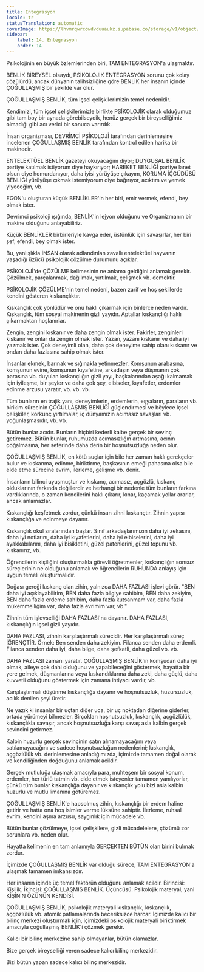 ```yaml
---
title: Entegrasyon
locale: tr
statusTranslation: automatic
coverImage: https://lhvmrqwrcowdvduuaukz.supabase.co/storage/v1/object/public/strapi-uploads/small_cover-educacion-fundamental.webp-2d51a7828a2b1309555be27f7e2a61a0.webp
sidebar:
    label: 14. Entegrasyon
    order: 14
---
```

Psikolojinin en büyük özlemlerinden biri, TAM ENTEGRASYON'a ulaşmaktır.

BENLİK BİREYSEL olsaydı, PSİKOLOJİK ENTEGRASYON sorunu çok kolay çözülürdü, ancak dünyanın talihsizliğine göre BENLİK her insanın içinde ÇOĞULLAŞMIŞ bir şekilde var olur.

ÇOĞULLAŞMIŞ BENLİK, tüm içsel çelişkilerimizin temel nedenidir.

Kendimizi, tüm içsel çelişkilerimizle birlikte PSİKOLOJİK olarak olduğumuz gibi tam boy bir aynada görebilseydik, henüz gerçek bir bireyselliğimiz olmadığı gibi acı verici bir sonuca varırdık.

İnsan organizması, DEVRİMCİ PSİKOLOJİ tarafından derinlemesine incelenen ÇOĞULLAŞMIŞ BENLİK tarafından kontrol edilen harika bir makinedir.

ENTELEKTÜEL BENLİK gazeteyi okuyacağım diyor; DUYGUSAL BENLİK partiye katılmak istiyorum diye haykırıyor; HAREKET BENLİĞİ partiye lanet olsun diye homurdanıyor, daha iyisi yürüyüşe çıkayım, KORUMA İÇGÜDÜSÜ BENLİĞİ yürüyüşe çıkmak istemiyorum diye bağırıyor, acıktım ve yemek yiyeceğim, vb.

EGON'u oluşturan küçük BENLİKLER'in her biri, emir vermek, efendi, bey olmak ister.

Devrimci psikoloji ışığında, BENLİK'in lejyon olduğunu ve Organizmanın bir makine olduğunu anlayabiliriz.

Küçük BENLİKLER birbirleriyle kavga eder, üstünlük için savaşırlar, her biri şef, efendi, bey olmak ister.

Bu, yanlışlıkla İNSAN olarak adlandırılan zavallı entelektüel hayvanın yaşadığı üzücü psikolojik çözülme durumunu açıklar.

PSİKOLOJİ'de ÇÖZÜLME kelimesinin ne anlama geldiğini anlamak gerekir. Çözülmek, parçalanmak, dağılmak, yırtılmak, çelişmek vb. demektir.

PSİKOLOJİK ÇÖZÜLME'nin temel nedeni, bazen zarif ve hoş şekillerde kendini gösteren kıskançlıktır.

Kıskançlık çok yönlüdür ve onu haklı çıkarmak için binlerce neden vardır. Kıskançlık, tüm sosyal makinenin gizli yayıdır. Aptallar kıskançlığı haklı çıkarmaktan hoşlanırlar.

Zengin, zengini kıskanır ve daha zengin olmak ister. Fakirler, zenginleri kıskanır ve onlar da zengin olmak ister. Yazan, yazanı kıskanır ve daha iyi yazmak ister. Çok deneyimli olan, daha çok deneyime sahip olanı kıskanır ve ondan daha fazlasına sahip olmak ister.

İnsanlar ekmek, barınak ve sığınakla yetinmezler. Komşunun arabasına, komşunun evine, komşunun kıyafetine, arkadaşın veya düşmanın çok parasına vb. duyulan kıskançlığın gizli yayı, başkalarından aşağı kalmamak için iyileşme, bir şeyler ve daha çok şey, elbiseler, kıyafetler, erdemler edinme arzusu yaratır, vb. vb. vb.

Tüm bunların en trajik yanı, deneyimlerin, erdemlerin, eşyaların, paraların vb. birikim sürecinin ÇOĞULLAŞMIŞ BENLİĞİ güçlendirmesi ve böylece içsel çelişkiler, korkunç yırtılmalar, iç dünyamızın acımasız savaşları vb. yoğunlaşmasıdır, vb. vb.

Bütün bunlar acıdır. Bunların hiçbiri kederli kalbe gerçek bir sevinç getiremez. Bütün bunlar, ruhumuzda acımasızlığın artmasına, acının çoğalmasına, her seferinde daha derin bir hoşnutsuzluğa neden olur.

ÇOĞULLAŞMIŞ BENLİK, en kötü suçlar için bile her zaman haklı gerekçeler bulur ve kıskanma, edinme, biriktirme, başkasının emeği pahasına olsa bile elde etme sürecine evrim, ilerleme, gelişme vb. denir.

İnsanların bilinci uyuşmuştur ve kıskanç, acımasız, açgözlü, kıskanç olduklarının farkında değillerdir ve herhangi bir nedenle tüm bunların farkına vardıklarında, o zaman kendilerini haklı çıkarır, kınar, kaçamak yollar ararlar, ancak anlamazlar.

Kıskançlığı keşfetmek zordur, çünkü insan zihni kıskançtır. Zihnin yapısı kıskançlığa ve edinmeye dayanır.

Kıskançlık okul sıralarından başlar. Sınıf arkadaşlarımızın daha iyi zekasını, daha iyi notlarını, daha iyi kıyafetlerini, daha iyi elbiselerini, daha iyi ayakkabılarını, daha iyi bisikletini, güzel patenlerini, güzel topunu vb. kıskanırız, vb.

Öğrencilerin kişiliğini oluşturmakla görevli öğretmenler, kıskançlığın sonsuz süreçlerinin ne olduğunu anlamalı ve öğrencilerin RUHUNDA anlayış için uygun temeli oluşturmalıdır.

Doğası gereği kıskanç olan zihin, yalnızca DAHA FAZLASI işlevi görür. "BEN daha iyi açıklayabilirim, BEN daha fazla bilgiye sahibim, BEN daha zekiyim, BEN daha fazla erdeme sahibim, daha fazla kutsanmam var, daha fazla mükemmelliğim var, daha fazla evrimim var, vb."

Zihnin tüm işlevselliği DAHA FAZLASI'na dayanır. DAHA FAZLASI, kıskançlığın içsel gizli yayıdır.

DAHA FAZLASI, zihnin karşılaştırmalı sürecidir. Her karşılaştırmalı süreç İĞRENÇTİR. Örnek: Ben senden daha zekiyim. Filanca senden daha erdemli. Filanca senden daha iyi, daha bilge, daha şefkatli, daha güzel vb. vb.

DAHA FAZLASI zamanı yaratır. ÇOĞULLAŞMIŞ BENLİK'in komşudan daha iyi olmak, aileye çok dahi olduğunu ve yapabileceğini göstermek, hayatta bir yere gelmek, düşmanlarına veya kıskandıklarına daha zeki, daha güçlü, daha kuvvetli olduğunu göstermek için zamana ihtiyacı vardır, vb.

Karşılaştırmalı düşünme kıskançlığa dayanır ve hoşnutsuzluk, huzursuzluk, acılık denilen şeyi üretir.

Ne yazık ki insanlar bir uçtan diğer uca, bir uç noktadan diğerine giderler, ortada yürümeyi bilmezler. Birçokları hoşnutsuzluk, kıskançlık, açgözlülük, kıskançlıkla savaşır, ancak hoşnutsuzluğa karşı savaş asla kalbin gerçek sevincini getirmez.

Kalbin huzurlu gerçek sevincinin satın alınamayacağını veya satılamayacağını ve sadece hoşnutsuzluğun nedenlerini; kıskançlık, açgözlülük vb. derinlemesine anladığımızda, içimizde tamamen doğal olarak ve kendiliğinden doğduğunu anlamak acildir.

Gerçek mutluluğa ulaşmak amacıyla para, muhteşem bir sosyal konum, erdemler, her türlü tatmin vb. elde etmek isteyenler tamamen yanılıyorlar, çünkü tüm bunlar kıskançlığa dayanır ve kıskançlık yolu bizi asla kalbin huzurlu ve mutlu limanına götüremez.

ÇOĞULLAŞMIŞ BENLİK'e hapsolmuş zihin, kıskançlığı bir erdem haline getirir ve hatta ona hoş isimler verme lüksüne sahiptir. İlerleme, ruhsal evrim, kendini aşma arzusu, saygınlık için mücadele vb.

Bütün bunlar çözülmeye, içsel çelişkilere, gizli mücadelelere, çözümü zor sorunlara vb. neden olur.

Hayatta kelimenin en tam anlamıyla GERÇEKTEN BÜTÜN olan birini bulmak zordur.

İçimizde ÇOĞULLAŞMIŞ BENLİK var olduğu sürece, TAM ENTEGRASYON'a ulaşmak tamamen imkansızdır.

Her insanın içinde üç temel faktörün olduğunu anlamak acildir. Birincisi: Kişilik. İkincisi: ÇOĞULLAŞMIŞ BENLİK. Üçüncüsü: Psikolojik materyal, yani KİŞİNİN ÖZÜNÜN KENDİSİ.

ÇOĞULLAŞMIŞ BENLİK, psikolojik materyali kıskançlık, kıskançlık, açgözlülük vb. atomik patlamalarında beceriksizce harcar. İçimizde kalıcı bir bilinç merkezi oluşturmak için, içimizdeki psikolojik materyali biriktirmek amacıyla çoğullaşmış BENLİK'i çözmek gerekir.

Kalıcı bir bilinç merkezine sahip olmayanlar, bütün olamazlar.

Bize gerçek bireyselliği veren sadece kalıcı bilinç merkezidir.

Bizi bütün yapan sadece kalıcı bilinç merkezidir.

